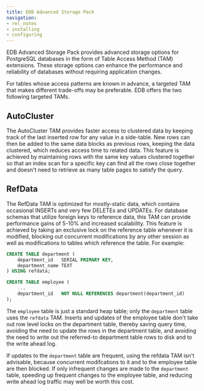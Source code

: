```yaml
---
title: EDB Advanced Storage Pack
navigation:
- rel_notes
- installing
- configuring
---
```


EDB Advanced Storage Pack provides advanced storage options for PostgreSQL databases in the form of Table Access Method (TAM) extensions. These storage options can enhance the performance and reliability of databases without requiring application changes.

For tables whose access patterns are known in advance, a targeted TAM that makes different trade-offs may be preferable. EDB offers the two following targeted TAMs. 

## AutoCluster

The AutoCluster TAM provides faster access to clustered data by keeping track of the last inserted row for any value in a side-table. New rows can then be added to the same data blocks as previous rows, keeping the data clustered, which reduces access time to related data. This feature is achieved by maintaining rows with the same key values clustered together so that an index scan for a specific key can find all the rows close together and doesn't need to retrieve as many table pages to satisfy the query.

## RefData

The RefData TAM is optimized for mostly-static data, which contains occasional INSERTs and very few DELETEs and UPDATEs. For database schemas that utilize foreign keys to reference data, this TAM can provide performance gains of 5-10% and increased scalability. This feature is achieved by taking an exclusive lock on the reference table whenever it is modified, blocking out concurrent modifications by any other session as well as modifications to tables which reference the table. For example:

```sql
CREATE TABLE department (
	department_id	SERIAL PRIMARY KEY,
	department_name	TEXT
) USING refdata;

CREATE TABLE employee (
	...
	department_id	NOT NULL REFERENCES department(department_id)
);
```

The `employee` table is just a standard heap table; only the `department` table uses the `refdata` TAM. Inserts and updates of the employee table don't take out row level locks on the department table, thereby saving query time, avoiding the need to update the rows in the department table, and avoiding the need to write out the referred-to department table rows to disk and to the write ahead log.

If updates to the `department` table are frequent, using the refdata TAM isn't advisable, because concurrent modifcations to it and to the employee table are then blocked. If only infrequent changes are made to the `department` table, speeding up frequent changes to the employee table, and reducing write ahead log traffic may well be worth this cost.
